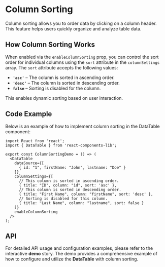 
<Meta title="Organisms/DataTable/Column Sorting" component={DataTable} />

# Column Sorting

Column sorting allows you to order data by clicking on a column header. This feature helps users quickly organize and analyze table data.

## How Column Sorting Works

When enabled via the `enableColumnSorting` prop, you can control the sort order for individual columns using the `sort` attribute in the `columnSettings` array. The `sort` attribute accepts the following values:

- **`'asc'`** – The column is sorted in ascending order.
- **`'desc'`** – The column is sorted in descending order.
- **`false`** – Sorting is disabled for the column.

This enables dynamic sorting based on user interaction.

## Code Example

Below is an example of how to implement column sorting in the DataTable component:

```tsx
import React from 'react';
import { DataTable } from 'react-components-lib';

export const ColumnSortingDemo = () => (
  <DataTable
    dataSource={[
      { id: "1", firstName: "John", lastname: "Doe" }
    ]}
    columnSettings={[
      // This column is sorted in ascending order.
      { title: "ID", column: "id", sort: 'asc' },
      // This column is sorted in descending order.
      { title: "First Name", column: "firstName", sort: 'desc' },
      // Sorting is disabled for this column.
      { title: "Last Name", column: "lastname", sort: false }
    ]}
    enableColumnSorting
  />
);

```

## API
For detailed API usage and configuration examples, please refer to the interactive **demo** story. The demo provides a comprehensive example of how to configure and utilize the **DataTable** with column sorting.